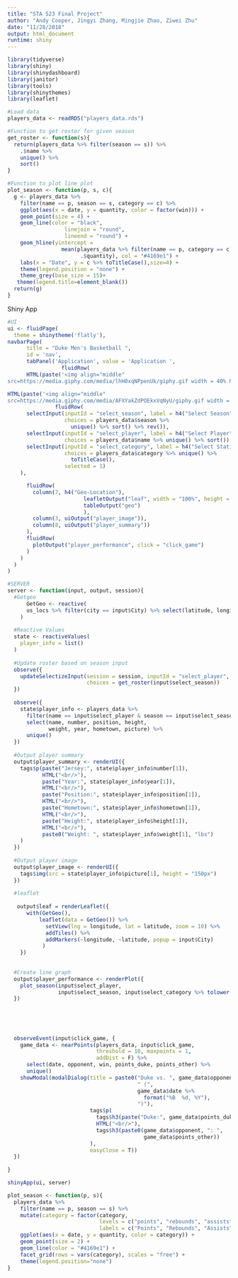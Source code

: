 ```yaml
---
title: "STA 523 Final Project"
author: "Andy Cooper, Jingyi Zhang, Mingjie Zhao, Ziwei Zhu"
date: "11/28/2018"
output: html_document
runtime: shiny
---
```


```r
library(tidyverse)
library(shiny)
library(shinydashboard)
library(janitor)
library(tools)
library(shinythemes)
library(leaflet)
```


```r
#Load data
players_data <- readRDS("players_data.rds")
```


```r
#Function to get roster for given season
get_roster <- function(s){
  return(players_data %>% filter(season == s)) %>% 
    .$name %>% 
    unique() %>% 
    sort()
}
```

```r
#Function to plot line plot
plot_season <- function(p, s, c){
  g <- players_data %>% 
    filter(name == p, season == s, category == c) %>% 
    ggplot(aes(x = date, y = quantity, color = factor(win))) + 
    geom_point(size = 4) + 
    geom_line(color = "black",
                  linejoin = "round",
                  lineend = "round") + 
    geom_hline(yintercept = 
                 mean(players_data %>% filter(name == p, category == c) %>%
                       .$quantity), col = "#4169e1") +
    labs(x = "Date", y = c %>% toTitleCase(),size=4) +
    theme(legend.position = "none") +
    theme_grey(base_size = 15)+
   theme(legend.title=element_blank())
  return(g)
}
```


Shiny App

```r
#UI
ui <- fluidPage(
  theme = shinytheme('flatly'),
navbarPage(
      title = "Duke Men's Basketball ",
      id = 'nav',
      tabPanel('Application', value = 'Application ',
                 fluidRow(
      HTML(paste('<img align="middle"
src=https://media.giphy.com/media/lhH0xqNPpenUk/giphy.gif width = 40% height = 100%>')),

HTML(paste('<img align="middle"
src=https://media.giphy.com/media/AFXYakZdPOEkxVqNyU/giphy.gif width = 40% height = 100%>'))),
               fluidRow(
      selectInput(inputId = "select_season", label = h4("Select Season"), 
                  choices = players_data$season %>% 
                    unique() %>% sort() %>% rev()),
      selectInput(inputId = "select_player", label = h4("Select Player"),
                  choices = players_data$name %>% unique() %>% sort()),
      selectInput(inputId = "select_category", label = h4("Select Statistic"),
                  choices = players_data$category %>% unique() %>%
                    toTitleCase(),
                  selected = 1)
    ),

      fluidRow(
        column(7, h4("Geo-Location"), 
                        leafletOutput("leaf", width = "100%", height = 240),
                        tableOutput("geo")
                        ),
        column(3, uiOutput("player_image")),
        column(8, uiOutput("player_summary"))
      ),
      fluidRow(
        plotOutput("player_performance", click = "click_game")
      )
    )
  )
)

```


```r
#SERVER
server <- function(input, output, session){
  #Getgeo
      GetGeo <- reactive(
      us_locs %>% filter(city == input$City) %>% select(latitude, longitude)
    )
  
  #Reactive Values
  state <- reactiveValues(
    player_info = list()
  )
  
  #Update roster based on season input
  observe({
    updateSelectizeInput(session = session, inputId = "select_player", 
                         choices = get_roster(input$select_season))
  })
  
  observe({
    state$player_info <- players_data %>% 
      filter(name == input$select_player & season == input$select_season) %>% 
      select(name, number, position, height, 
             weight, year, hometown, picture) %>% 
      unique()
  })
  
  #Output player summary
  output$player_summary <- renderUI({
    tags$p(paste("Jersey:", state$player_info$number[1]),
           HTML("<br/>"),
           paste("Year:", state$player_info$year[1]),
           HTML("<br/>"),
           paste("Position:", state$player_info$position[1]),
           HTML("<br/>"),
           paste("Hometown:", state$player_info$hometown[1]),
           HTML("<br/>"),
           paste("Height:", state$player_info$height[1]),
           HTML("<br/>"),
           paste0("Weight: ", state$player_info$weight[1], "lbs")
    )
  })
  
  #Output player image
  output$player_image <- renderUI({
    tags$img(src = state$player_info$picture[1], height = "150px")
  })
  
  #leaflet
  
   output$leaf = renderLeaflet({
      with(GetGeo(),
          leaflet(data = GetGeo()) %>%
            setView(lng = longitude, lat = latitude, zoom = 10) %>%
            addTiles() %>%
            addMarkers(~longitude, ~latitude, popup = input$City)
           )
    })
  
  
  #Create line graph
  output$player_performance <- renderPlot({
    plot_season(input$select_player, 
                input$select_season, input$select_category %>% tolower())
  })
  
  
  
  
  
  observeEvent(input$click_game, {
    game_data <- nearPoints(players_data, input$click_game, 
                            threshold = 10, maxpoints = 1,
                            addDist = F) %>% 
      select(date, opponent, win, points_duke, points_other) %>% 
      unique()
    showModal(modalDialog(title = paste0("Duke vs. ", game_data$opponent,
                                         " (", 
                                         game_data$date %>% 
                                           format("%B  %d, %Y"),
                                         ")"),
                          tags$p(
                            tags$h3(paste("Duke:", game_data$points_duke)),
                            HTML("<br/>"),
                            tags$h3(paste0(game_data$opponent, ": ",
                                           game_data$points_other))
                          ),
                          easyClose = T))
  })
  
}
```

```r
shinyApp(ui, server)
```

```r
plot_season <- function(p, s){
  players_data %>% 
    filter(name == p, season == s) %>% 
    mutate(category = factor(category, 
                             levels = c("points", "rebounds", "assists", "blocks", "steals", "fouls"),
                             labels = c("Points", "Rebounds", "Assists", "Blocks", "Steals", "Fouls"))) %>% 
    ggplot(aes(x = date, y = quantity, color = category)) + 
    geom_point(size = 2) + 
    geom_line(color = "#4169e1") + 
    facet_grid(rows = vars(category), scales = "free") + 
    theme(legend.position="none")
}
```
